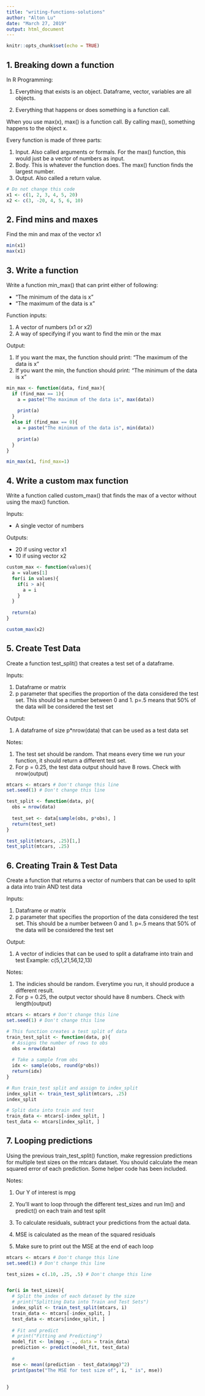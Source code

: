 ```yaml
---
title: "writing-functions-solutions"
author: "Alton Lu"
date: "March 27, 2019"
output: html_document
---
```


```r
knitr::opts_chunk$set(echo = TRUE)
```

## 1. Breaking down a function

In R Programming:

1. Everything that exists is an object. Dataframe, vector, variables are all objects.

2. Everything that happens or does something is a function call.

When you use max(x), max() is a function call. By calling max(), something happens to the object x.

Every function is made of three parts:

  1. Input. Also called arguments or formals. For the max() function, this would just be a vector of numbers as input. 
  2. Body. This is whatever the function does. The max() function finds the largest number.
  3. Output. Also called a return value. 



```r
# Do not change this code
x1 <- c(1, 2, 3, 4, 5, 20)
x2 <- c(3, -20, 4, 5, 6, 10)
```

## 2. Find mins and maxes

Find the min and max of the vector x1

```r
min(x1)
max(x1)
```

## 3. Write a function 


Write a function min_max() that can print either of following:

  - "The minimum of the data is x"
  - "The maximum of the data is x"

Function inputs:

  1. A vector of numbers (x1 or x2)
  2. A way of specifying if you want to find the min or the max

Output:

  1. If you want the max, the function should print: "The maximum of the data is x"
  2. If you want the min, the function should print: "The minimum of the data is x"
  

```r
min_max <- function(data, find_max){
  if (find_max == 1){
    a = paste("The maximum of the data is", max(data))
    
    print(a)
  } 
  else if (find_max == 0){
    a = paste("The minimum of the data is", min(data))
    
    print(a)
  }
}

min_max(x1, find_max=1)

```

## 4. Write a custom max function

Write a function called custom_max() that finds the max of a vector without using the max() function. 

Inputs:

  - A single vector of numbers
  
Outputs:

  - 20 if using vector x1
  - 10 if using vector x2


```r
custom_max <- function(values){
  a = values[1]
  for(i in values){
    if(i > a){
      a = i
    }
  }
  
  return(a)
}

custom_max(x2)
```


## 5. Create Test Data

Create a function test_split() that creates a test set of a dataframe.

Inputs:

  1. Dataframe or matrix
  2. p parameter that specifies the proportion of the data considered the test set. This should be a number between 0 and 1. p=.5 means that 50% of the data will be considered the test set

Output:

  1. A dataframe of size p*nrow(data) that can be used as a test data set

Notes:

  1. The test set should be random. That means every time we run your function, it should return a different test set. 
  2. For p = 0.25, the test data output should have 8 rows. Check with nrow(output)


```r
mtcars <- mtcars # Don't change this line
set.seed(1) # Don't change this line

test_split <- function(data, p){
  obs = nrow(data)
  
  test_set <- data[sample(obs, p*obs), ]
  return(test_set)
}

test_split(mtcars, .25)[1,]
test_split(mtcars, .25)

```


## 6. Creating Train & Test Data

Create a function that returns a vector of numbers that can be used to split a data into train AND test data

Inputs:

  1. Dataframe or matrix
  2. p parameter that specifies the proportion of the data considered the test set. This should be a number between 0 and 1. p=.5 means that 50% of the data will be considered the test set

Output:

  1. A vector of indicies that can be used to split a dataframe into train and test
    Example: c(5,1,21,56,12,13)

Notes:

  1. The indicies should be random. Everytime you run, it should produce a different result.
  2. For p = 0.25, the output vector should have 8 numbers. Check with length(output)

```r
mtcars <- mtcars # Don't change this line
set.seed(1) # Don't change this line

# This function creates a test split of data
train_test_split <- function(data, p){
  # Assigns the number of rows to obs
  obs = nrow(data)
  
  # Take a sample from obs
  idx <- sample(obs, round(p*obs))
  return(idx)
}

# Run train_test split and assign to index_split
index_split <- train_test_split(mtcars, .25)
index_split

# Split data into train and test
train_data <- mtcars[-index_split, ]
test_data <- mtcars[index_split, ]


```

## 7. Looping predictions

Using the previous train_test_split() function, make regression predictions for multiple test sizes on the mtcars dataset. You should calculate the mean squared error of each prediction. Some helper code has been included.


Notes:

  1. Our Y of interest is mpg
  
  2. You'll want to loop through the different test_sizes and run lm() and predict() on each train and test split
  
  3. To calculate residuals, subtract your predictions from the actual data. 
  
  4. MSE is calculated as the mean of the squared residuals
  
  5. Make sure to print out the MSE at the end of each loop

```r

mtcars <- mtcars # Don't change this line
set.seed(1) # Don't change this line

test_sizes = c(.10, .25, .5) # Don't change this line


for(i in test_sizes){
  # Split the index of each dataset by the size
  # print("Splitting Data into Train and Test Sets")
  index_split <- train_test_split(mtcars, i)
  train_data <- mtcars[-index_split, ]
  test_data <- mtcars[index_split, ]
  
  # Fit and predict
  # print("Fitting and Predicting")
  model_fit <- lm(mpg ~ ., data = train_data)
  prediction <- predict(model_fit, test_data)
  
  # 
  mse <- mean((prediction - test_data$mpg)^2)
  print(paste("The MSE for test size of", i, " is", mse))
  
  
}

```